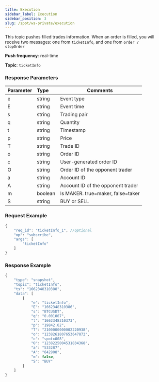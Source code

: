 ```yaml
---
title: Execution
sidebar_label: Execution
sidebar_position: 3
slug: /spot/ws-private/execution
---
```



<p>This topic pushes filled trades information. When an order is filled, you will receive two messages: one from <code>ticketInfo</code>, and one from <code>order / stopOrder</code></p>
<p><b>Push frequency</b>: real-time</p>
<p><b>Topic</b>: <code>ticketInfo</code></p>

### Response Parameters
| Parameter | Type | Comments|
|:----- |:-----|----- |
| e | string | Event type |
| E | string | Event time |
| s | string | Trading pair |
| q | string | Quantity |
| t | string | Timestamp |
| p | string | Price |
| T | string | Trade ID |
| o | string | Order ID |
| c | string | User-generated order ID |
| O | string | Order ID of the opponent trader |
| a | string | Account ID |
| A | string | Account ID of the opponent trader |
| m | boolean | Is MAKER. true=maker, false=taker |
| S | string | BUY or SELL |

### Request Example

<Tabs>
<TabItem value="console" label="JSON subscription message">

```javascript
{
    "req_id": "ticketInfo_1", //optional
    "op": "subscribe",
    "args": [
        "ticketInfo"
    ]
}
```

</TabItem>
</Tabs>

### Response Example

```javascript
{
    "type": "snapshot",
    "topic": "ticketInfo",
    "ts": "1662348310388",
    "data": [
        {
            "e": "ticketInfo",
            "E": "1662348310386",
            "s": "BTCUSDT",
            "q": "0.001007",
            "t": "1662348310373",
            "p": "19842.02",
            "T": "2100000000002220938",
            "o": "1238261807653647872",
            "c": "spotx008",
            "O": "1238225004531834368",
            "a": "533287",
            "A": "642908",
            "m": false,
            "S": "BUY"
        }
    ]
}
```
